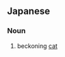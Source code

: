 ==Japanese==
{{ja-kanjitab|まねき|ねこ|yomi=kun}}

===Noun===
{{ja-noun|まねき ねこ}}

# {{alternative spelling of|lang=ja|sort=まねきねこ|招き猫|dot=:}} beckoning [[cat]] {{gloss|figure of a cat with one paw raised}}